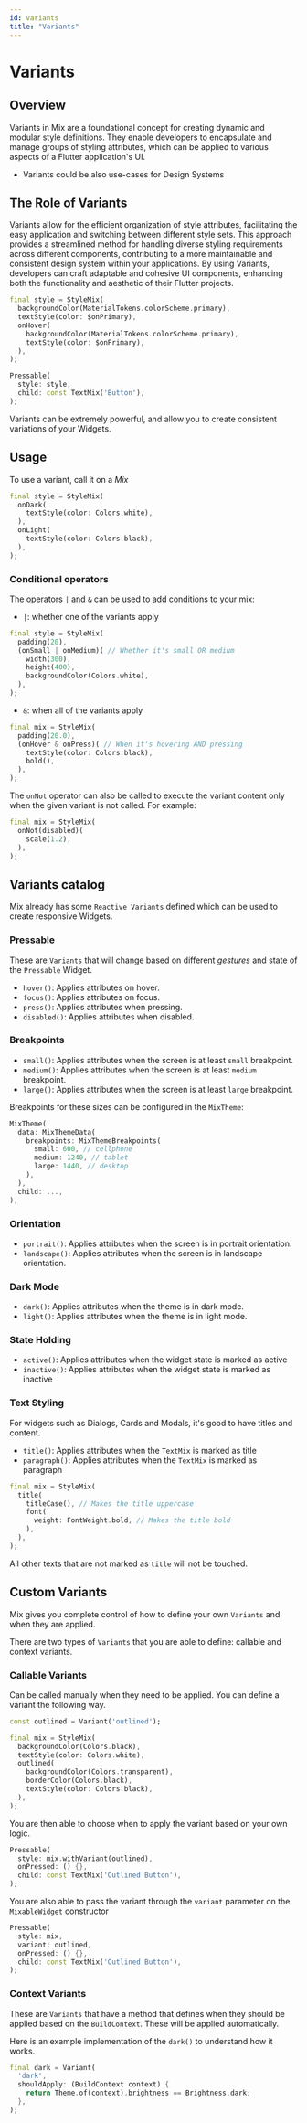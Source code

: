 ```yaml
---
id: variants
title: "Variants"
---
```



# Variants

## Overview

Variants in Mix are a foundational concept for creating dynamic and modular style definitions. They enable developers to encapsulate and manage groups of styling attributes, which can be applied to various aspects of a Flutter application's UI.

- Variants could be also use-cases for Design Systems

## The Role of Variants

Variants allow for the efficient organization of style attributes, facilitating the easy application and switching between different style sets. This approach provides a streamlined method for handling diverse styling requirements across different components, contributing to a more maintainable and consistent design system within your applications. By using Variants, developers can craft adaptable and cohesive UI components, enhancing both the functionality and aesthetic of their Flutter projects.

```dart highlight="10-13"
final style = StyleMix(
  backgroundColor(MaterialTokens.colorScheme.primary),
  textStyle(color: $onPrimary),
  onHover(
    backgroundColor(MaterialTokens.colorScheme.primary),
    textStyle(color: $onPrimary),
  ),
);

Pressable(
  style: style,
  child: const TextMix('Button'),
);
```

Variants can be extremely powerful, and allow you to create consistent variations of your
Widgets.

## Usage

To use a variant, call it on a _Mix_

```dart
final style = StyleMix(
  onDark(
    textStyle(color: Colors.white),
  ),
  onLight(
    textStyle(color: Colors.black),
  ),
);
```

### Conditional operators

The operators `|` and `&` can be used to add conditions to your mix:

- `|`: whether one of the variants apply

```dart highlight="3-7"
final style = StyleMix(
  padding(20),
  (onSmall | onMedium)( // Whether it's small OR medium
    width(300),
    height(400),
    backgroundColor(Colors.white),
  ),
);
```

- `&`: when all of the variants apply

```dart highlight="3-6"
final mix = StyleMix(
  padding(20.0),
  (onHover & onPress)( // When it's hovering AND pressing
    textStyle(color: Colors.black),
    bold(),
  ),
);
```

The `onNot` operator can also be called to execute the variant content only when the given
variant is not called. For example:

```dart highlight="2-4"
final mix = StyleMix(
  onNot(disabled)(
    scale(1.2),
  ),
);
```

## Variants catalog

Mix already has some `Reactive Variants` defined which can be used to create responsive
Widgets.

### Pressable

These are `Variants` that will change based on different _gestures_ and state of the
`Pressable` Widget.

- `hover()`: Applies attributes on hover.
- `focus()`: Applies attributes on focus.
- `press()`: Applies attributes when pressing.
- `disabled()`: Applies attributes when disabled.

### Breakpoints

- `small()`: Applies attributes when the screen is at least `small` breakpoint.
- `medium()`: Applies attributes when the screen is at least `medium` breakpoint.
- `large()`: Applies attributes when the screen is at least `large` breakpoint.

Breakpoints for these sizes can be configured in the `MixTheme`:

```dart
MixTheme(
  data: MixThemeData(
    breakpoints: MixThemeBreakpoints(
      small: 600, // cellphone
      medium: 1240, // tablet
      large: 1440, // desktop
    ),
  ),
  child: ...,
),
```

### Orientation

- `portrait()`: Applies attributes when the screen is in portrait orientation.
- `landscape()`: Applies attributes when the screen is in landscape orientation.

### Dark Mode

- `dark()`: Applies attributes when the theme is in dark mode.
- `light()`: Applies attributes when the theme is in light mode.

### State Holding

- `active()`: Applies attributes when the widget state is marked as active
- `inactive()`: Applies attributes when the widget state is marked as inactive

### Text Styling

For widgets such as Dialogs, Cards and Modals, it's good to have titles and content.

- `title()`: Applies attributes when the `TextMix` is marked as title
- `paragraph()`: Applies attributes when the `TextMix` is marked as paragraph

```dart highlight="2-7"
final mix = StyleMix(
  title(
    titleCase(), // Makes the title uppercase
    font(
      weight: FontWeight.bold, // Makes the title bold
    ),
  ),
);
```

All other texts that are not marked as `title` will not be touched.

## Custom Variants

Mix gives you complete control of how to define your own `Variants` and when they are
applied.

There are two types of `Variants` that you are able to define: callable and context
variants.

### Callable Variants

Can be called manually when they need to be applied. You can define a variant the following
way.

```dart highlight="6-10"
const outlined = Variant('outlined');

final mix = StyleMix(
  backgroundColor(Colors.black),
  textStyle(color: Colors.white),
  outlined(
    backgroundColor(Colors.transparent),
    borderColor(Colors.black),
    textStyle(color: Colors.black),
  ),
);
```

You are then able to choose when to apply the variant based on your own logic.

```dart highlight="2"
Pressable(
  style: mix.withVariant(outlined),
  onPressed: () {},
  child: const TextMix('Outlined Button'),
);
```

You are also able to pass the variant through the `variant` parameter on the
`MixableWidget` constructor

```dart highlight="3"
Pressable(
  style: mix,
  variant: outlined,
  onPressed: () {},
  child: const TextMix('Outlined Button'),
);

```

### Context Variants

These are `Variants` that have a method that defines when they should be applied based on
the `BuildContext`. These will be applied automatically.

Here is an example implementation of the `dark()` to understand how it works.

```dart highlight="3-5"
final dark = Variant(
  'dark',
  shouldApply: (BuildContext context) {
    return Theme.of(context).brightness == Brightness.dark;
  },
);
```
